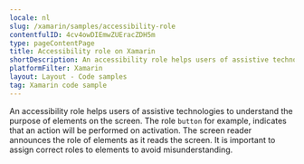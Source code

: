 ```yaml
---
locale: nl
slug: /xamarin/samples/accessibility-role
contentfulID: 4cv4owDIEmwZUEracZDH5m
type: pageContentPage
title: Accessibility role on Xamarin
shortDescription: An accessibility role helps users of assistive technologies to understand the purpose of elements on the screen.
platformFilter: Xamarin
layout: Layout - Code samples
tag: Xamarin code sample
---
```


An accessibility role helps users of assistive technologies to understand the purpose of elements on the screen. The role `button` for example, indicates that an action will be performed on activation. The screen reader announces the role of elements as it reads the screen. It is important to assign correct roles to elements to avoid misunderstanding.

<CodeSample id="accessibility-role" locale="nl" platform="xamarin"/>